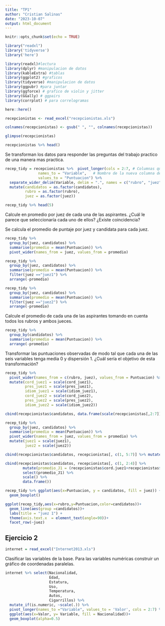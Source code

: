 ```yaml
---
title: "TP1"
author: "Cristian Salinas"
date: "2023-10-07"
output: html_document
---
```


```r
knitr::opts_chunk$set(echo = TRUE)
```

```r
library("readxl")
library('tidyverse')
library('here')
```

```r
library(readxl)#lectura
library(dplyr) #manipulacion de datos
library(kableExtra) #tablas
library(ggplot2) #graficos
library(tidyverse) #manipulacion de datos
library(ggpubr) #para juntar
library(ggforce) # grafico de violin y jitter
library(GGally) # ggpairs
library(corrplot) # para correlogramas
```



```r
here::here()
```

```r
recepcionistas <- read_excel("recepcionistas.xls")
```

```r
colnames(recepcionistas) <- gsub(" ", "", colnames(recepcionistas))
```

```r
glimpse(recepcionistas)
```

```r
recepcionistas %>% head()
```

Se transforman los datos para responder las preguntas del trabajo practico de una manera mas practica.

```r
recep_tidy = recepcionistas %>%  pivot_longer(cols = 2:7, # Columnas que deseas transformar
               names_to = "Variable",   # Nombre de la nueva columna de variables
               values_to = "Puntuacion") %>% 
  separate_wider_delim(Variable, delim = ".", names = c("rubro", "juez")) %>% 
  mutate(candidatos = as.factor(candidatos),
         rubro = as.factor(rubro),
         juez = as.factor(juez))
```

```r
recep_tidy %>% head(5)
```

Calcule en promedio por juez de cada una de las aspirantes. ¿Cuál le parece que seleccionaría cada uno de ellos? ¿Existe coincidencia?

Se calcula el promedio de puntaje por juez y candidata para cada juez.

```r
recep_tidy %>% 
  group_by(juez, candidatos) %>% 
  summarise(promedio = mean(Puntuacion)) %>% 
  pivot_wider(names_from = juez, values_from = promedio)
```

```r
recep_tidy %>% 
  group_by(juez, candidatos) %>% 
  summarise(promedio = mean(Puntuacion)) %>% 
  filter(juez =="juez1") %>% 
  arrange(-promedio)

recep_tidy %>% 
  group_by(juez, candidatos) %>% 
  summarise(promedio = mean(Puntuacion)) %>% 
  filter(juez =="juez2") %>% 
  arrange(-promedio)

```

Calcule el promedio de cada una de las aspirantes tomando en cuenta todos los rubros y ambos jueces.

```r
recep_tidy %>% 
  group_by(candidatos) %>% 
  summarise(promedio = mean(Puntuacion)) %>% 
  arrange(-promedio)
```

Transformar las puntuaciones observadas de modo tal que cada una de las seis variables tenga media 0 y dispersión 1. ¿Cuál sería el objetivo de esta transformación?

```r
recep_tidy %>% 
  pivot_wider(names_from = c(rubro, juez), values_from = Puntuacion) %>% 
  mutate(cord_juez1 = scale(cord_juez1),
         pres_juez1 = scale(pres_juez1),
         idiom_juez1 = scale(idiom_juez1),
         cord_juez2 = scale(cord_juez2),
         pres_juez2 = scale(pres_juez2),
         idiom_juez2 = scale(idiom_juez2))
```

```r
cbind(recepcionistas$candidatos, data.frame(scale(recepcionistas[,2:7])) )
```

```r
recep_tidy %>% 
  group_by(juez, candidatos) %>% 
  summarise(promedio = mean(Puntuacion)) %>% 
  pivot_wider(names_from = juez, values_from = promedio) %>% 
  mutate(juez1 = scale(juez1), 
         juez2 = scale(juez2))
```


```r
cbind(recepcionistas$candidatos, recepcionistas[, c(1, 5:7)] %>% mutate(promedio_J2 = (recepcionistas$cord.juez2+recepcionistas$pres.juez2+recepcionistas$idiom.juez2)/3)  %>% select(promedio_J2) %>% scale() %>% data.frame() )

```

```r
cbind(recepcionistas$candidatos, recepcionistas[, c(1, 2:4)] %>% 
        mutate(promedio_J1 = (recepcionistas$cord.juez1+recepcionistas$pres.juez1+recepcionistas$idiom.juez1)/3) %>%
        select(promedio_J1) %>% 
        scale() %>% 
        data.frame())
```

```r
recep_tidy %>% ggplot(aes(x=Puntuacion, y = candidatos, fill = juez)) + 
  geom_boxplot() 
```

```r
ggplot(recep_tidy,aes(x=rubro,y=Puntuacion,color=candidatos))+
  geom_line(aes(group =candidatos))+ 
  labs(title = "juez 1") + 
  theme(axis.text.x  = element_text(angle=90))+
  facet_row(~juez)
```
## Ejercicio 2

```r
internet = read_excel("Internet2013.xls")
```

Clasificar las variables de la base. Para las variables numéricas construir un gráfico de coordenadas paralelas.
```r
internet %>% select(Nacionalidad,
                    Edad,
                    Estatura,
                    Uso,
                    Temperatura,
                    Autos,
                    Cigarrillos) %>% 
  mutate_if(is.numeric, ~scale(.)) %>% 
  pivot_longer(names_to ="Variable", values_to = 'Valor', cols = 2:7) %>% 
  ggplot(aes(x=Valor, y= Variable, fill = Nacionalidad))+
  geom_boxplot(alpha=0.5)
````














